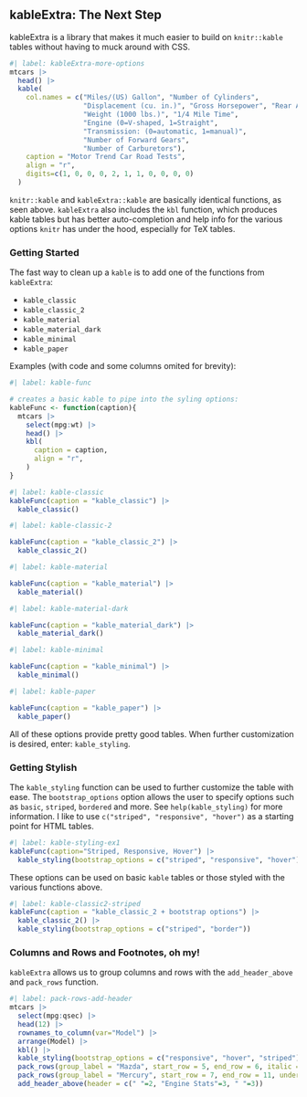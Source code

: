 ## kableExtra: The Next Step

kableExtra is a library that makes it much easier to build on `knitr::kable` 
  tables without having to muck around with CSS.

```r
#| label: kableExtra-more-options
mtcars |> 
  head() |> 
  kable(
    col.names = c("Miles/(US) Gallon", "Number of Cylinders",
                  "Displacement (cu. in.)", "Gross Horsepower", "Rear Axle Ratio",
                  "Weight (1000 lbs.)", "1/4 Mile Time", 
                  "Engine (0=V-shaped, 1=Straight",
                  "Transmission: (0=automatic, 1=manual)",
                  "Number of Forward Gears",
                  "Number of Carburetors"),
    caption = "Motor Trend Car Road Tests",
    align = "r",
    digits=c(1, 0, 0, 0, 2, 1, 1, 0, 0, 0, 0)
  )
```

`knitr::kable` and `kableExtra::kable` are basically identical functions, as 
  seen above. `kableExtra` also includes the `kbl` function, which produces 
  kable tables but has better auto-completion and help info for the various 
  options `knitr` has under the hood, especially for TeX tables.

### Getting Started

The fast way to clean up a `kable` is to add one of the functions from `kableExtra`:

-   `kable_classic`
-   `kable_classic_2`
-   `kable_material`
-   `kable_material_dark`
-   `kable_minimal`
-   `kable_paper`

Examples (with code and some columns omited for brevity):

```r
#| label: kable-func

# creates a basic kable to pipe into the syling options:
kableFunc <- function(caption){
  mtcars |> 
    select(mpg:wt) |> 
    head() |> 
    kbl(
      caption = caption,
      align = "r",
    )
}
```

```r
#| label: kable-classic
kableFunc(caption = "kable_classic") |> 
  kable_classic()
```

```r
#| label: kable-classic-2

kableFunc(caption = "kable_classic_2") |> 
  kable_classic_2() 
```

```r
#| label: kable-material

kableFunc(caption = "kable_material") |> 
  kable_material()
```

```r
#| label: kable-material-dark

kableFunc(caption = "kable_material_dark") |> 
  kable_material_dark()
```

```r
#| label: kable-minimal

kableFunc(caption = "kable_minimal") |> 
  kable_minimal()
```

```r
#| label: kable-paper

kableFunc(caption = "kable_paper") |> 
  kable_paper()
```

All of these options provide pretty good tables. When further customization is 
  desired, enter: `kable_styling`.

### Getting Stylish

The `kable_styling` function can be used to further customize the table with ease. 
  The `bootstrap_options` option allows the user to specify options such as 
  `basic`, `striped`, `bordered` and more. 
  See `help(kable_styling)` for more information. 
  I like to use `c("striped", "responsive", "hover")` as a starting point for 
  HTML tables.

```r
#| label: kable-styling-ex1
kableFunc(caption="Striped, Responsive, Hover") |> 
  kable_styling(bootstrap_options = c("striped", "responsive", "hover"))
```

These options can be used on basic `kable` tables or those styled with the 
  various functions above.

```r
#| label: kable-classic2-striped
kableFunc(caption = "kable_classic_2 + bootstrap options") |> 
  kable_classic_2() |> 
  kable_styling(bootstrap_options = c("striped", "border"))
```

### Columns and Rows and Footnotes, oh my!

`kableExtra` allows us to group columns and rows with the `add_header_above` 
  and `pack_rows` function.
  
```r
#| label: pack-rows-add-header
mtcars |> 
  select(mpg:qsec) |> 
  head(12) |> 
  rownames_to_column(var="Model") |> 
  arrange(Model) |> 
  kbl() |> 
  kable_styling(bootstrap_options = c("responsive", "hover", "striped")) |> 
  pack_rows(group_label = "Mazda", start_row = 5, end_row = 6, italic = T, color="red") |> 
  pack_rows(group_label = "Mercury", start_row = 7, end_row = 11, underline = T, color="green") |> 
  add_header_above(header = c(" "=2, "Engine Stats"=3, " "=3))
```

